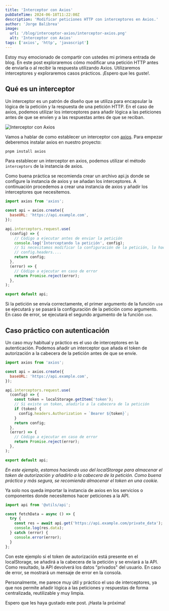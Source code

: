 ```yaml
---
title: 'Interceptor con Axios'
pubDateTime: 2024-06-18T11:22:00Z
description: 'Modificar peticiones HTTP con interceptores en Axios.'
author: 'Jorge Balibrea'
image:
  url: '/blog/interceptor-axios/interceptor-axios.png'
  alt: 'Interceptor con Axios'
tags: ['axios', 'http', 'javascript']
---
```


Estoy muy emocionado de compartir con ustedes mi primera entrada de blog.
En este post exploraremos cómo modificar una petición HTTP antes de enviarla o al recibir la respuesta utilizando Axios. Utilizaremos interceptores y exploraremos casos prácticos. ¡Espero que les guste!.

## Qué es un interceptor

Un interceptor es un patrón de diseño que se utiliza para encapsular la lógica de la petición y la respuesta de una petición HTTP. En el caso de axios, podemos utilizar los interceptores para añadir lógica a las peticiones antes de que se envíen y a las respuestas antes de que se reciban.

<img
  src="/blog/interceptor-axios/interceptor-axios.png"
  alt="Interceptor con Axios"
/>

Vamos a hablar de como establecer un interceptor con [axios](https://axios-http.com/). Para empezar deberemos instalar axios en nuestro proyecto:

```bash
pnpm install axios
```

Para establecer un interceptor en axios, podemos utilizar el método `interceptors` de la instancia de axios.

Como buena práctica se recomienda crear un archivo api.js donde se configure la instancia de axios y se añadan los interceptores. A continuación procedemos a crear una instancia de axios y añadir los interceptores que necesitemos.

```js
import axios from 'axios';

const api = axios.create({
  baseURL: 'https://api.example.com',
});

api.interceptors.request.use(
  (config) => {
    // Código a ejecutar antes de enviar la petición
    console.log('Interceptando la petición', config);
    // Si necesitamos modificar la configuración de la petición, lo hacemos aquí
    // config.headers....
    return config;
  },
  (error) => {
    // Código a ejecutar en caso de error
    return Promise.reject(error);
  },
);

export default api;
```

Si la petición se envía correctamente, el primer argumento de la función `use` se ejecutará y se pasará la configuración de la petición como argumento. En caso de error, se ejecutará el segundo argumento de la función `use`.

## Caso práctico con autenticación

Un caso muy habitual y práctico es el uso de interceptores en la autenticación. Podemos añadir un interceptor que añada el token de autorización a la cabecera de la petición antes de que se envíe.

```js
import axios from 'axios';

const api = axios.create({
  baseURL: 'https://api.example.com',
});

api.interceptors.request.use(
  (config) => {
    const token = localStorage.getItem('token');
    // Si existe un token, añadirlo a la cabecera de la petición
    if (token) {
      config.headers.Authorization = `Bearer ${token}`;
    }
    return config;
  },
  (error) => {
    // Código a ejecutar en caso de error
    return Promise.reject(error);
  },
);

export default api;
```

_En este ejemplo, estamos haciendo uso del localStorage para almacenar el token de autorización y añadirlo a la cabecera de la petición. Como buena práctica y más segura, se recomienda almacenar el token en una cookie._

Ya solo nos queda importar la instancia de axios en los servicios o componentes donde necesitemos hacer peticiones a la API.

```js
import api from '@utils/api';

const fetchData = async () => {
  try {
    const res = await api.get('https://api.example.com/private_data');
    console.log(res.data);
  } catch (error) {
    console.error(error);
  }
};
```

Con este ejemplo si el token de autorización está presente en el localStorage, se añadirá a la cabecera de la petición y se enviará a la API. Como resultado, la API devolverá los datos "privados" del usuario. En caso de error, se mostrará un mensaje de error en la consola.

Personalmente, me parece muy útil y práctico el uso de interceptores, ya que nos permite añadir lógica a las peticiones y respuestas de forma centralizada, reutilizable y muy limpia.

Espero que les haya gustado este post. ¡Hasta la próxima!
